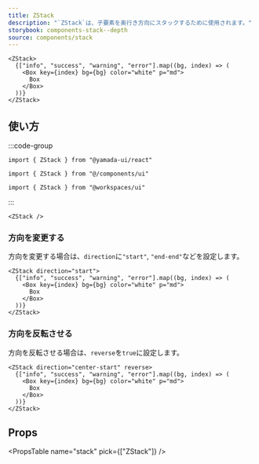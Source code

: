 ```yaml
---
title: ZStack
description: "`ZStack`は、子要素を奥行き方向にスタックするために使用されます。"
storybook: components-stack--depth
source: components/stack
---
```


```tsx preview
<ZStack>
  {["info", "success", "warning", "error"].map((bg, index) => (
    <Box key={index} bg={bg} color="white" p="md">
      Box
    </Box>
  ))}
</ZStack>
```

## 使い方

:::code-group

```tsx [package]
import { ZStack } from "@yamada-ui/react"
```

```tsx [alias]
import { ZStack } from "@/components/ui"
```

```tsx [monorepo]
import { ZStack } from "@workspaces/ui"
```

:::

```tsx
<ZStack />
```

### 方向を変更する

方向を変更する場合は、`direction`に`"start"`, `"end-end"`などを設定します。

```tsx preview
<ZStack direction="start">
  {["info", "success", "warning", "error"].map((bg, index) => (
    <Box key={index} bg={bg} color="white" p="md">
      Box
    </Box>
  ))}
</ZStack>
```

### 方向を反転させる

方向を反転させる場合は、`reverse`を`true`に設定します。

```tsx preview
<ZStack direction="center-start" reverse>
  {["info", "success", "warning", "error"].map((bg, index) => (
    <Box key={index} bg={bg} color="white" p="md">
      Box
    </Box>
  ))}
</ZStack>
```

## Props

<PropsTable name="stack" pick={["ZStack"]} />
